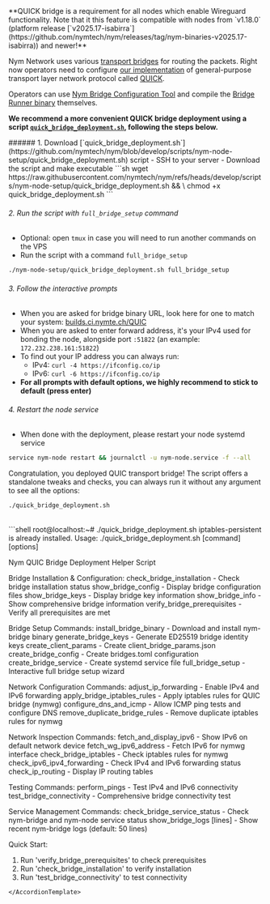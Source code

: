
<Callout type="info" emoji="ℹ️">
**QUICK bridge is a requirement for all nodes which enable Wireguard functionality. Note that it this feature is compatible with nodes from `v1.18.0` (platform release [`v2025.17-isabirra`](https://github.com/nymtech/nym/releases/tag/nym-binaries-v2025.17-isabirra)) and newer!**
</ Callout>

Nym Network uses various [transport bridges](https://github.com/nymtech/nym-bridges/blob/main/README.md) for routing the packets. Right now operators need to configure [our implementation](https://github.com/nymtech/nym-bridges/tree/main/nym-bridge) of general-purpose transport layer network protocol called [QUICK](https://en.wikipedia.org/wiki/QUIC). 

Operators can use [Nym Bridge Configuration Tool](https://github.com/nymtech/nym-bridges/tree/main/bridge-cfg) and compile the [Bridge Runner binary](https://github.com/nymtech/nym-bridges/tree/main/nym-bridge) themselves.

**We recommend a more convenient QUICK bridge deployment using a script [`quick_bridge_deployment.sh`](https://github.com/nymtech/nym/blob/develop/scripts/nym-node-setup/quick_bridge_deployment.sh), following the steps below.**

<Steps>
###### 1. Download [`quick_bridge_deployment.sh`](https://github.com/nymtech/nym/blob/develop/scripts/nym-node-setup/quick_bridge_deployment.sh) script
- SSH to your server
- Download the script and make executable 
```sh
wget https://raw.githubusercontent.com/nymtech/nym/refs/heads/develop/scripts/nym-node-setup/quick_bridge_deployment.sh && \
chmod +x quick_bridge_deployment.sh
```


###### 2. Run the script with `full_bridge_setup` command
- Optional: open `tmux` in case you will need to run another commands on the VPS
- Run the script with a command `full_bridge_setup`
```sh
./nym-node-setup/quick_bridge_deployment.sh full_bridge_setup
```

###### 3. Follow the interactive prompts
- When you are asked for bridge binary URL, look here for one to match your system: [builds.ci.nymte.ch/QUIC](https://builds.ci.nymte.ch/QUIC/)
- When you are asked to enter forward address, it's your IPv4 used for bonding the node, alongside port `:51822` (an example: `172.232.238.161:51822`)
- To find out your IP address you can always run:
    - IPv4: `curl -4 https://ifconfig.co/ip`
    - IPv6: `curl -6 https://ifconfig.co/ip`
- **For all prompts with default options, we highly recommend to stick to default (press enter)**   

###### 4. Restart the node service
- When done with the deployment, please restart your node systemd service
```sh
service nym-node restart && journalctl -u nym-node.service -f --all
```
</Steps>

Congratulation, you deployed QUIC transport bridge! The script offers a standalone tweaks and checks, you can always run it without any argument to see all the options:
```sh
./quick_bridge_deployment.sh
```
<br/>
<AccordionTemplate name="Command output">
```shell
root@localhost:~# ./quick_bridge_deployment.sh
iptables-persistent is already installed.
Usage: ./quick_bridge_deployment.sh [command] [options]

Nym QUIC Bridge Deployment Helper Script

Bridge Installation & Configuration:
  check_bridge_installation       - Check bridge installation status
  show_bridge_config              - Display bridge configuration files
  show_bridge_keys                - Display bridge key information
  show_bridge_info                - Show comprehensive bridge information
  verify_bridge_prerequisites     - Verify all prerequisites are met

Bridge Setup Commands:
  install_bridge_binary           - Download and install nym-bridge binary
  generate_bridge_keys            - Generate ED25519 bridge identity keys
  create_client_params            - Create client_bridge_params.json
  create_bridge_config            - Create bridges.toml configuration
  create_bridge_service           - Create systemd service file
  full_bridge_setup               - Interactive full bridge setup wizard

Network Configuration Commands:
  adjust_ip_forwarding            - Enable IPv4 and IPv6 forwarding
  apply_bridge_iptables_rules     - Apply iptables rules for QUIC bridge (nymwg)
  configure_dns_and_icmp          - Allow ICMP ping tests and configure DNS
  remove_duplicate_bridge_rules   - Remove duplicate iptables rules for nymwg

Network Inspection Commands:
  fetch_and_display_ipv6          - Show IPv6 on default network device
  fetch_wg_ipv6_address           - Fetch IPv6 for nymwg interface
  check_bridge_iptables           - Check iptables rules for nymwg
  check_ipv6_ipv4_forwarding      - Check IPv4 and IPv6 forwarding status
  check_ip_routing                - Display IP routing tables

Testing Commands:
  perform_pings                   - Test IPv4 and IPv6 connectivity
  test_bridge_connectivity        - Comprehensive bridge connectivity test

Service Management Commands:
  check_bridge_service_status     - Check nym-bridge and nym-node service status
  show_bridge_logs [lines]        - Show recent nym-bridge logs (default: 50 lines)

Quick Start:
  1. Run 'verify_bridge_prerequisites' to check prerequisites
  2. Run 'check_bridge_installation' to verify installation
  3. Run 'test_bridge_connectivity' to test connectivity
```
</AccordionTemplate>
